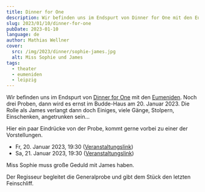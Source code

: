 ```yaml
---
title: Dinner for One
description: Wir befinden uns im Endspurt von Dinner for One mit den Eumeniden. Noch drei Proben, dann wird es ernst im Budde-Haus am 20. Januar 2023. Die Rolle als James verlangt dann doch Einiges, viele Gänge, Stolpern, Einschenken, angetrunken sein...
slug: 2023/01/10/dinner-for-one
pubDate: 2023-01-10
language: de
author: Mathias Wellner
cover:
  src: /img/2023/dinner/sophie-james.jpg
  alt: Miss Sophie und James
tags:
  - theater
  - eumeniden
  - leipzig
---
```



Wir befinden uns im Endspurt von [Dinner for One](http://theatereumeniden.de/events/event-theater-dinner-for-one-2023-01-20/) mit den [Eumeniden](http://theatereumeniden.de). Noch drei Proben, dann wird es ernst im Budde-Haus am 20. Januar 2023. Die Rolle als James verlangt dann doch Einiges, viele Gänge, Stolpern, Einschenken, angetrunken sein...

Hier ein paar Eindrücke von der Probe, kommt gerne vorbei zu einer der Vorstellungen.

- Fr, 20. Januar 2023, 19:30 ([Veranstaltungslink](https://www.budde-haus.de/veranstaltungen/theater-cafe-19/))
- Sa, 21. Januar 2023, 19:30 ([Veranstaltungslink](https://www.budde-haus.de/veranstaltungen/theater-cafe-20/))

<ResponsiveImage
  src="/img/2023/dinner/sophie-james.jpg"
  alt="Miss Sophie und James"
  aspectRatio="4:3"
/>

Miss Sophie muss große Geduld mit James haben.

<ResponsiveImage
  src="/img/2023/dinner/regisseur.jpg"
  alt="Der Regisseur greift ein"
  aspectRatio="4:3"
/>

Der Regisseur begleitet die Generalprobe und gibt dem Stück den letzten Feinschliff.
